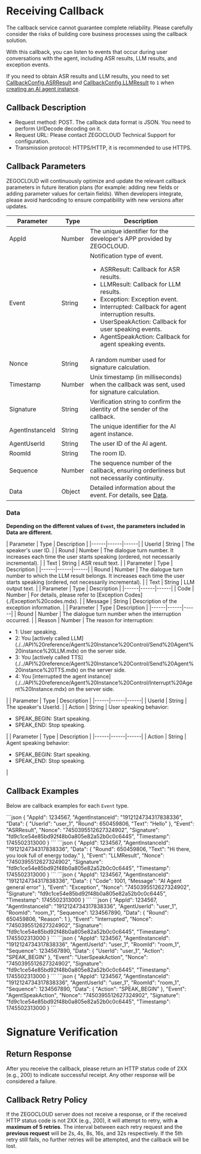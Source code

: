
# Receiving Callback


<Warning title="Warning">The callback service cannot guarantee complete reliability. Please carefully consider the risks of building core business processes using the callback solution.</Warning>

With this callback, you can listen to events that occur during user conversations with the agent, including ASR results, LLM results, and exception events.

<Note title="Note">

If you need to obtain ASR results and LLM results, you need to set [CallbackConfig.ASRResult](./../Agent%20Instance%20Management/Create%20Agent%20instance.mdx#callbackconfig) and [CallbackConfig.LLMResult](./../Agent%20Instance%20Management/Create%20Agent%20instance.mdx#callbackconfig) to `1` when [creating an AI agent instance](./../Agent%20Instance%20Management/Create%20Agent%20instance.mdx).
</Note>

## Callback Description
- Request method: POST.
    <Note title="Note">The callback data format is JSON. You need to perform UrlDecode decoding on it.</Note>
- Request URL: Please contact ZEGOCLOUD Technical Support for configuration.
- Transmission protocol: HTTPS/HTTP, it is recommended to use HTTPS.

## Callback Parameters

<Note title="Note">ZEGOCLOUD will continuously optimize and update the relevant callback parameters in future iteration plans (for example: adding new fields or adding parameter values for certain fields). When developers integrate, please avoid hardcoding to ensure compatibility with new versions after updates.</Note>

| Parameter | Type | Description |
|------|------|------|
| AppId | Number | The unique identifier for the developer's APP provided by ZEGOCLOUD. |
| Event | String | Notification type of event.<ul><li>ASRResult: Callback for ASR results.</li><li>LLMResult: Callback for LLM results.</li><li>Exception: Exception event.</li><li>Interrupted: Callback for agent interruption results.</li><li>UserSpeakAction: Callback for user speaking events.</li><li>AgentSpeakAction: Callback for agent speaking events.</li></ul> |
| Nonce | String | A random number used for signature calculation. |
| Timestamp | Number | Unix timestamp (in milliseconds) when the callback was sent, used for signature calculation. |
| Signature | String | Verification string to confirm the identity of the sender of the callback. |
| AgentInstanceId | String | The unique identifier for the AI agent instance. |
| AgentUserId | String | The user ID of the AI agent. |
| RoomId | String | The room ID. |
| Sequence | Number | The sequence number of the callback, ensuring orderliness but not necessarily continuity. |
| Data | Object | Detailed information about the event. For details, see [Data](#data). |

### Data

**Depending on the different values of `Event`, the parameters included in Data are different.**

<Tabs>
<Tab title="ASRResult">
| Parameter | Type | Description |
|------|------|------|
| UserId | String | The speaker's user ID. |
| Round | Number | The dialogue turn number. It increases each time the user starts speaking (ordered, not necessarily incremental). |
| Text | String | ASR result text. |

</Tab>
<Tab title="LLMResult">
| Parameter | Type | Description |
|------|------|------|
| Round | Number | The dialogue turn number to which the LLM result belongs. It increases each time the user starts speaking (ordered, not necessarily incremental). |
| Text | String | LLM output text. |
</Tab>
<Tab title="Exception">
| Parameter | Type | Description |
|------|------|------|
| Code | Number | For details, please refer to [Exception Codes](./Exception%20codes.mdx). |
| Message | String | Description of the exception information. |
</Tab>
<Tab title="Interrupted">
| Parameter | Type | Description |
|------|------|------|
| Round | Number | The dialogue turn number when the interruption occurred. |
| Reason | Number | The reason for interruption:<ul><li>1: User speaking.</li><li>2: You [actively called LLM](./../API%20reference/Agent%20Instance%20Control/Send%20Agent%20instance%20LLM.mdx) on the server side.</li><li>3: You [actively called TTS](./../API%20reference/Agent%20Instance%20Control/Send%20Agent%20instance%20TTS.mdx) on the server side.</li><li>4: You [interrupted the agent instance](./../API%20reference/Agent%20Instance%20Control/Interrupt%20Agent%20Instance.mdx) on the server side.</li></ul> |
</Tab>
<Tab title="UserSpeakAction">
| Parameter | Type | Description |
|------|------|------|
| UserId | String | The speaker's UserId. |
| Action | String | User speaking behavior:<ul><li>SPEAK_BEGIN: Start speaking.</li><li>SPEAK_END: Stop speaking.</li></ul> |
</Tab>
<Tab title="AgentSpeakAction">
| Parameter | Type | Description |
|------|------|------|
| Action | String | Agent speaking behavior:<ul><li>SPEAK_BEGIN: Start speaking.</li><li>SPEAK_END: Stop speaking.</li></ul> |
</Tab>
</Tabs>

## Callback Examples

Below are callback examples for each `Event` type.

<Tabs>
<Tab title="ASRResult">
```json
{
    "AppId": 1234567,
    "AgentInstanceId": "1912124734317838336",
    "Data": {
        "UserId": "user_1",
        "Round": 650459806,
        "Text": "Hello"
    },
    "Event": "ASRResult",
    "Nonce": "7450395512627324902",
    "Signature": "fd9c1ce54e85bd92f48b0a805e82a52b0c0c6445",
    "Timestamp": 1745502313000
}
```
</Tab>
<Tab title="LLMResult">
```json
{
    "AppId": 1234567,
    "AgentInstanceId": "1912124734317838336",
    "Data": {
        "Round": 650459806,
        "Text": "Hi there, you look full of energy today."
    },
    "Event": "LLMResult",
    "Nonce": "7450395512627324902",
    "Signature": "fd9c1ce54e85bd92f48b0a805e82a52b0c0c6445",
    "Timestamp": 1745502313000
}
```
</Tab>
<Tab title="Exception">
```json
{
    "AppId": 1234567,
    "AgentInstanceId": "1912124734317838336",
    "Data": {
        "Code": 1001,
        "Message": "AI Agent general error"
    },
    "Event": "Exception",
    "Nonce": "7450395512627324902",
    "Signature": "fd9c1ce54e85bd92f48b0a805e82a52b0c0c6445",
    "Timestamp": 1745502313000
}
```
</Tab>
<Tab title="Interrupted">
```json
{
    "AppId": 1234567,
    "AgentInstanceId": "1912124734317838336",
    "AgentUserId": "user_1",
    "RoomId": "room_1",
    "Sequence": 1234567890,
    "Data": {
        "Round": 650459806,
        "Reason": 1
    },
    "Event": "Interrupted",
    "Nonce": "7450395512627324902",
    "Signature": "fd9c1ce54e85bd92f48b0a805e82a52b0c0c6445",
    "Timestamp": 1745502313000
}
```
</Tab>
<Tab title="UserSpeakAction">
```json
{
    "AppId": 1234567,
    "AgentInstanceId": "1912124734317838336",
    "AgentUserId": "user_1",
    "RoomId": "room_1",
    "Sequence": 1234567890,
    "Data": {
        "UserId": "user_1",
        "Action": "SPEAK_BEGIN"
    },
    "Event": "UserSpeakAction",
    "Nonce": "7450395512627324902",
    "Signature": "fd9c1ce54e85bd92f48b0a805e82a52b0c0c6445",
    "Timestamp": 1745502313000
}
```
</Tab>
<Tab title="AgentSpeakAction">
```json
{
    "AppId": 1234567,
    "AgentInstanceId": "1912124734317838336",
    "AgentUserId": "user_1",
    "RoomId": "room_1",
    "Sequence": 1234567890,
    "Data": {
        "Action": "SPEAK_BEGIN"
    },
    "Event": "AgentSpeakAction",
    "Nonce": "7450395512627324902",
    "Signature": "fd9c1ce54e85bd92f48b0a805e82a52b0c0c6445",
    "Timestamp": 1745502313000
}
```
</Tab>
</Tabs>

# Signature Verification

<SignatureVerification />

## Return Response

After you receive the callback, please return an HTTP status code of 2XX (e.g., 200) to indicate successful receipt. Any other response will be considered a failure.

## Callback Retry Policy

If the ZEGOCLOUD server does not receive a response, or if the received HTTP status code is not 2XX (e.g., 200), it will attempt to retry, with **a maximum of 5 retries**. The interval between each retry request and the **previous request** will be 2s, 4s, 8s, 16s, and 32s respectively. If the 5th retry still fails, no further retries will be attempted, and the callback will be lost.